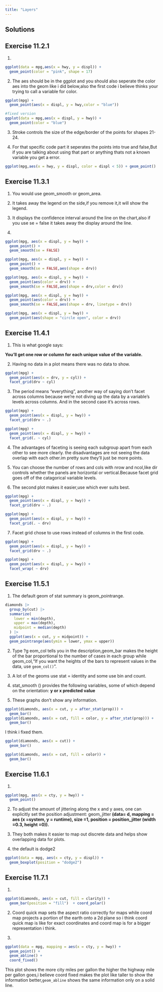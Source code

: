 ```yaml
---
title: "Layers"
---
```


## Solutions

## Exercise 11.2.1

1.  

```r
ggplot(data = mpg,aes(x = hwy, y = displ)) +
  geom_point(color = "pink", shape = 17)
```

2.  The aes should be in the ggplot and you should also seperate the color aes into the geom like i did below,also the first code i believe thinks your trying to call a variable for color.

```r
ggplot(mpg) + 
  geom_point(aes(x = displ, y = hwy,color = "blue"))
```

```r
#fixed version
ggplot(data = mpg,aes(x = displ, y = hwy)) +
  geom_point(color = "blue")
```

3.  Stroke controls the size of the edge/border of the points for shapes 21-24.

4.  For that specific code part it seperates the points into true and false,But if you are talking about using that part or anything thats not a known variable you get a error.

```r
ggplot(mpg,aes(x = hwy, y = displ, color = displ < 5)) + geom_point()
```

## Exercise 11.3.1

1.  You would use geom_smooth or geom_area.

2.  It takes away the legend on the side,if you remove it,it will show the legend.

3.  It displays the confidence interval around the line on the chart,also if you use se = false it takes away the display around the line.

4.  

```r
ggplot(mpg, aes(x = displ, y = hwy)) +
  geom_point() +
  geom_smooth(se = FALSE)
```

```r
ggplot(mpg, aes(x = displ, y = hwy)) +
  geom_point() + 
  geom_smooth(se = FALSE,aes(shape = drv))
```

```r
ggplot(mpg, aes(x = displ, y = hwy)) +
  geom_point(aes(color = drv)) + 
  geom_smooth(se = FALSE,aes(shape = drv,color = drv))
```

```r
ggplot(mpg, aes(x = displ, y = hwy)) +
  geom_point(aes(color = drv)) + 
  geom_smooth(se = FALSE,aes(shape = drv, linetype = drv))
```

```r
ggplot(mpg, aes(x = displ, y = hwy)) +
  geom_point(aes(shape = "circle open", color = drv))
```

## Exercise 11.4.1

1.  This is what google says:

**You'll get one row or column for each unique value of the variable.**

2.  Having no data in a plot means there was no data to show.

```r
ggplot(mpg) + 
  geom_point(aes(x = drv, y = cyl)) +
  facet_grid(drv ~ cyl)
```

3.  The period means "everything", another way of saying don't facet across columns because we're not diving up the data by a variable's levels across columns. And in the second case it's across rows.

```r
ggplot(mpg) + 
  geom_point(aes(x = displ, y = hwy)) +
  facet_grid(drv ~ .)

ggplot(mpg) + 
  geom_point(aes(x = displ, y = hwy)) +
  facet_grid(. ~ cyl)
```

4.  The advantages of faceting is seeing each subgroup apart from each other to see more clearly. the disadvantages are not seeing the data overlap with each other.im pretty sure they'll just be more points.

5.  You can choose the number of rows and cols with nrow and ncol,like dir controls whether the panels are horizontal or vertical.Because facet grid goes off of the catagorical variable levels.

6.  The second plot makes it easier,use which ever suits best.

```r
ggplot(mpg) + 
  geom_point(aes(x = displ, y = hwy)) + 
  facet_grid(drv ~ .)

ggplot(mpg) + 
  geom_point(aes(x = displ, y = hwy)) + 
  facet_grid(. ~ drv)
```

7.  Facet grid chose to use rows instead of columns in the first code.

```r
ggplot(mpg) + 
  geom_point(aes(x = displ, y = hwy)) +
  facet_grid(drv ~ .)
```

```r
ggplot(mpg) + 
  geom_point(aes(x = displ, y = hwy)) +
  facet_wrap( ~ drv)
```

## Exercise 11.5.1

1.  The default geom of stat summary is geom_pointrange.

```r
diamonds |>
  group_by(cut) |>
  summarize(
    lower = min(depth),
    upper = max(depth),
    midpoint = median(depth)
  ) |>
  ggplot(aes(x = cut, y = midpoint)) +
  geom_pointrange(aes(ymin = lower, ymax = upper))
```

2.  Type ?g eom_col tells you in the description,geom_bar makes the height of the bar proportional to the number of cases in each group while geom_col,"If you want the heights of the bars to represent values in the data, use `geom_col()`".

3.  A lot of the geoms use stat = identity and some use bin and count.

4.  stat_smooth () provides the following variables, some of which depend on the orientation: **y or x predicted value**

5.  These graphs don't show any information.

```r
ggplot(diamonds, aes(x = cut, y = after_stat(prop))) + 
  geom_bar()
ggplot(diamonds, aes(x = cut, fill = color, y = after_stat(prop))) + 
  geom_bar()
```

I think i fixed them.

```r
ggplot(diamonds, aes(x = cut)) + 
  geom_bar()

ggplot(diamonds, aes(x = cut, fill = color)) + 
  geom_bar()
```

## Exercise 11.6.1

1.  

```r
ggplot(mpg, aes(x = cty, y = hwy)) + 
  geom_point()
```

2.  To adjust the amount of jittering along the x and y axes, one can explicitly set the position adjustment: geom_jitter **(data= d, mapping = aes (x =system, y = runtime), size =1, position = position_jitter (width =0.3, height =0)).**

3.  They both makes it easier to map out discrete data and helps show overlapping data for plots.

4.  the default is dodge2

```r
ggplot(data = mpg, aes(x = cty, y = displ)) +
  geom_boxplot(position = "dodge2")
```

## Exercise 11.7.1

1.  

```r
ggplot(diamonds, aes(x = cut, fill = clarity)) + 
  geom_bar(position = "fill")  + coord_polar()
```

2.  Coord quick map sets the aspect ratio correctly for maps while coord map projects a portion of the earth onto a 2d plane so i think coord quick map is like for exact coordinates and coord map is for a bigger representation i think.

3.  

```r
ggplot(data = mpg, mapping = aes(x = cty, y = hwy)) +
  geom_point() + 
  geom_abline() +
  coord_fixed()
```

This plot shows the more city miles per gallon the higher the highway mile per gallon goes,i believe coord fixed makes the plot like taller to show the information better,`geom_abline` shows the same information only on a solid line.
